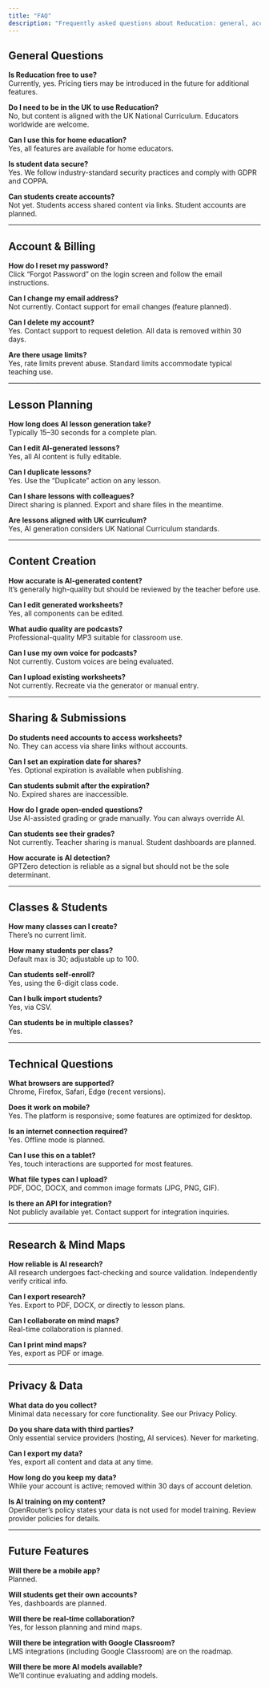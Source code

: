 ```yaml
---
title: "FAQ"
description: "Frequently asked questions about Reducation: general, account, features, sharing, classes, technical, privacy, and roadmap."
---
```


## General Questions

**Is Reducation free to use?**  
Currently, yes. Pricing tiers may be introduced in the future for additional features.

**Do I need to be in the UK to use Reducation?**  
No, but content is aligned with the UK National Curriculum. Educators worldwide are welcome.

**Can I use this for home education?**  
Yes, all features are available for home educators.

**Is student data secure?**  
Yes. We follow industry-standard security practices and comply with GDPR and COPPA.

**Can students create accounts?**  
Not yet. Students access shared content via links. Student accounts are planned.

---

## Account & Billing

**How do I reset my password?**  
Click “Forgot Password” on the login screen and follow the email instructions.

**Can I change my email address?**  
Not currently. Contact support for email changes (feature planned).

**Can I delete my account?**  
Yes. Contact support to request deletion. All data is removed within 30 days.

**Are there usage limits?**  
Yes, rate limits prevent abuse. Standard limits accommodate typical teaching use.

---

## Lesson Planning

**How long does AI lesson generation take?**  
Typically 15–30 seconds for a complete plan.

**Can I edit AI-generated lessons?**  
Yes, all AI content is fully editable.

**Can I duplicate lessons?**  
Yes. Use the “Duplicate” action on any lesson.

**Can I share lessons with colleagues?**  
Direct sharing is planned. Export and share files in the meantime.

**Are lessons aligned with UK curriculum?**  
Yes, AI generation considers UK National Curriculum standards.

---

## Content Creation

**How accurate is AI-generated content?**  
It’s generally high-quality but should be reviewed by the teacher before use.

**Can I edit generated worksheets?**  
Yes, all components can be edited.

**What audio quality are podcasts?**  
Professional-quality MP3 suitable for classroom use.

**Can I use my own voice for podcasts?**  
Not currently. Custom voices are being evaluated.

**Can I upload existing worksheets?**  
Not currently. Recreate via the generator or manual entry.

---

## Sharing & Submissions

**Do students need accounts to access worksheets?**  
No. They can access via share links without accounts.

**Can I set an expiration date for shares?**  
Yes. Optional expiration is available when publishing.

**Can students submit after the expiration?**  
No. Expired shares are inaccessible.

**How do I grade open-ended questions?**  
Use AI-assisted grading or grade manually. You can always override AI.

**Can students see their grades?**  
Not currently. Teacher sharing is manual. Student dashboards are planned.

**How accurate is AI detection?**  
GPTZero detection is reliable as a signal but should not be the sole determinant.

---

## Classes & Students

**How many classes can I create?**  
There’s no current limit.

**How many students per class?**  
Default max is 30; adjustable up to 100.

**Can students self-enroll?**  
Yes, using the 6-digit class code.

**Can I bulk import students?**  
Yes, via CSV.

**Can students be in multiple classes?**  
Yes.

---

## Technical Questions

**What browsers are supported?**  
Chrome, Firefox, Safari, Edge (recent versions).

**Does it work on mobile?**  
Yes. The platform is responsive; some features are optimized for desktop.

**Is an internet connection required?**  
Yes. Offline mode is planned.

**Can I use this on a tablet?**  
Yes, touch interactions are supported for most features.

**What file types can I upload?**  
PDF, DOC, DOCX, and common image formats (JPG, PNG, GIF).

**Is there an API for integration?**  
Not publicly available yet. Contact support for integration inquiries.

---

## Research & Mind Maps

**How reliable is AI research?**  
All research undergoes fact-checking and source validation. Independently verify critical info.

**Can I export research?**  
Yes. Export to PDF, DOCX, or directly to lesson plans.

**Can I collaborate on mind maps?**  
Real-time collaboration is planned.

**Can I print mind maps?**  
Yes, export as PDF or image.

---

## Privacy & Data

**What data do you collect?**  
Minimal data necessary for core functionality. See our Privacy Policy.

**Do you share data with third parties?**  
Only essential service providers (hosting, AI services). Never for marketing.

**Can I export my data?**  
Yes, export all content and data at any time.

**How long do you keep my data?**  
While your account is active; removed within 30 days of account deletion.

**Is AI training on my content?**  
OpenRouter’s policy states your data is not used for model training. Review provider policies for details.

---

## Future Features

**Will there be a mobile app?**  
Planned.

**Will students get their own accounts?**  
Yes, dashboards are planned.

**Will there be real-time collaboration?**  
Yes, for lesson planning and mind maps.

**Will there be integration with Google Classroom?**  
LMS integrations (including Google Classroom) are on the roadmap.

**Will there be more AI models available?**  
We’ll continue evaluating and adding models.
